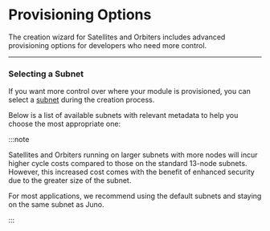 # Provisioning Options

The creation wizard for Satellites and Orbiters includes advanced provisioning options for developers who need more control.

---

### Selecting a Subnet

If you want more control over where your module is provisioned, you can select a [subnet] during the creation process.

Below is a list of available subnets with relevant metadata to help you choose the most appropriate one:

:::note

Satellites and Orbiters running on larger subnets with more nodes will incur higher cycle costs compared to those on the standard 13-node subnets. However, this increased cost comes with the benefit of enhanced security due to the greater size of the subnet.

For most applications, we recommend using the default subnets and staying on the same subnet as Juno.

:::


<Subnets />

[subnet]: terminology.md#subnet
